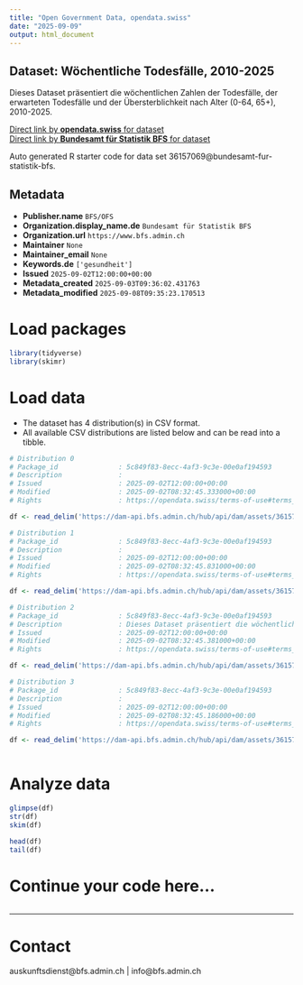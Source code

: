 ```yaml
---
title: "Open Government Data, opendata.swiss"
date: "2025-09-09"
output: html_document
---
```


## Dataset: Wöchentliche Todesfälle, 2010-2025

Dieses Dataset präsentiert die wöchentlichen Zahlen der Todesfälle, der erwarteten Todesfälle und der Übersterblichkeit nach Alter (0-64, 65+), 2010-2025.

[Direct link by **opendata.swiss** for dataset](https://opendata.swiss/de/dataset/wochentliche-todesfalle-2010-20251)<br>
[Direct link by **Bundesamt für Statistik BFS** for dataset](https://www.bfs.admin.ch/asset/de/ts-d-14.03.04.03-wr)

Auto generated R starter code for data set 36157069@bundesamt-fur-statistik-bfs.

## Metadata

- **Publisher.name** `BFS/OFS`
- **Organization.display_name.de** `Bundesamt für Statistik BFS`
- **Organization.url** `https://www.bfs.admin.ch`
- **Maintainer** `None`
- **Maintainer_email** `None`
- **Keywords.de** `['gesundheit']`
- **Issued** `2025-09-02T12:00:00+00:00`
- **Metadata_created** `2025-09-03T09:36:02.431763`
- **Metadata_modified** `2025-09-08T09:35:23.170513`


# Load packages

```r

library(tidyverse)
library(skimr)

```

# Load data

-   The dataset has 4 distribution(s) in CSV format.
-   All available CSV distributions are listed below and can be read into a tibble.

```r

# Distribution 0
# Package_id               : 5c849f83-8ecc-4af3-9c3e-00e0af194593
# Description              : 
# Issued                   : 2025-09-02T12:00:00+00:00
# Modified                 : 2025-09-02T08:32:45.333000+00:00
# Rights                   : https://opendata.swiss/terms-of-use#terms_by_ask

df <- read_delim('https://dam-api.bfs.admin.ch/hub/api/dam/assets/36157080/master')

# Distribution 1
# Package_id               : 5c849f83-8ecc-4af3-9c3e-00e0af194593
# Description              : 
# Issued                   : 2025-09-02T12:00:00+00:00
# Modified                 : 2025-09-02T08:32:45.831000+00:00
# Rights                   : https://opendata.swiss/terms-of-use#terms_by_ask

df <- read_delim('https://dam-api.bfs.admin.ch/hub/api/dam/assets/36157091/master')

# Distribution 2
# Package_id               : 5c849f83-8ecc-4af3-9c3e-00e0af194593
# Description              : Dieses Dataset präsentiert die wöchentlichen Zahlen der Todesfälle, der erwarteten Todesfälle und der Übersterblichkeit nach Alter (0-64, 65+), 2010-2025.
# Issued                   : 2025-09-02T12:00:00+00:00
# Modified                 : 2025-09-02T08:32:45.381000+00:00
# Rights                   : https://opendata.swiss/terms-of-use#terms_by_ask

df <- read_delim('https://dam-api.bfs.admin.ch/hub/api/dam/assets/36157096/master')

# Distribution 3
# Package_id               : 5c849f83-8ecc-4af3-9c3e-00e0af194593
# Description              : 
# Issued                   : 2025-09-02T12:00:00+00:00
# Modified                 : 2025-09-02T08:32:45.186000+00:00
# Rights                   : https://opendata.swiss/terms-of-use#terms_by_ask

df <- read_delim('https://dam-api.bfs.admin.ch/hub/api/dam/assets/36157089/master')



```

# Analyze data

```r

glimpse(df)
str(df)
skim(df)

head(df)
tail(df)

```

# Continue your code here...

```r

```

------------------------------------------------------------------------

# Contact

auskunftsdienst@bfs.admin.ch | info@bfs.admin.ch
